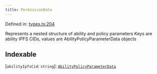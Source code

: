 ```yaml
---
title: PermissionData
---
```


Defined in: [types.ts:204](https://github.com/LIT-Protocol/Vincent/blob/4f61b0b06d818c2273457b0cc8a4e68ed21a72ed/packages/libs/contracts-sdk/src/types.ts#L204)

Represents a nested structure of ability and policy parameters
Keys are ability IPFS CIDs, values are AbilityPolicyParameterData objects

## Indexable

\[`abilityIpfsCid`: `string`\]: [`AbilityPolicyParameterData`](./AbilityPolicyParameterData)
